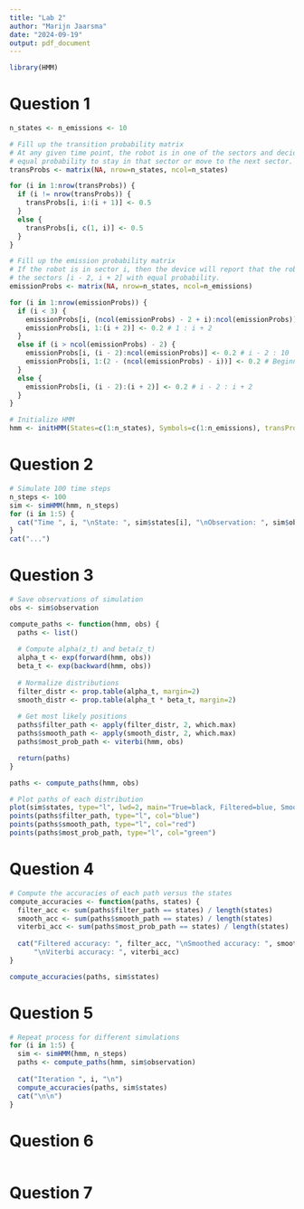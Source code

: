 ```yaml
---
title: "Lab 2"
author: "Marijn Jaarsma"
date: "2024-09-19"
output: pdf_document
---
```


```r
library(HMM)
```

# Question 1
```r
n_states <- n_emissions <- 10

# Fill up the transition probability matrix
# At any given time point, the robot is in one of the sectors and decides with 
# equal probability to stay in that sector or move to the next sector.
transProbs <- matrix(NA, nrow=n_states, ncol=n_states)

for (i in 1:nrow(transProbs)) {
  if (i != nrow(transProbs)) {
    transProbs[i, i:(i + 1)] <- 0.5
  }
  else {
    transProbs[i, c(1, i)] <- 0.5
  }
}

# Fill up the emission probability matrix
# If the robot is in sector i, then the device will report that the robot is in
# the sectors [i - 2, i + 2] with equal probability.
emissionProbs <- matrix(NA, nrow=n_states, ncol=n_emissions)

for (i in 1:nrow(emissionProbs)) {
  if (i < 3) {
    emissionProbs[i, (ncol(emissionProbs) - 2 + i):ncol(emissionProbs)] <- 0.2 # End part of the loop
    emissionProbs[i, 1:(i + 2)] <- 0.2 # 1 : i + 2
  }
  else if (i > ncol(emissionProbs) - 2) {
    emissionProbs[i, (i - 2):ncol(emissionProbs)] <- 0.2 # i - 2 : 10
    emissionProbs[i, 1:(2 - (ncol(emissionProbs) - i))] <- 0.2 # Beginning part of the loop
  }
  else {
    emissionProbs[i, (i - 2):(i + 2)] <- 0.2 # i - 2 : i + 2
  }
}

# Initialize HMM
hmm <- initHMM(States=c(1:n_states), Symbols=c(1:n_emissions), transProbs=transProbs, emissionProbs=emissionProbs)
```

# Question 2
```r
# Simulate 100 time steps
n_steps <- 100
sim <- simHMM(hmm, n_steps)
for (i in 1:5) {
  cat("Time ", i, "\nState: ", sim$states[i], "\nObservation: ", sim$observation[i], "\n\n")
}
cat("...")
```

# Question 3
```r
# Save observations of simulation
obs <- sim$observation

compute_paths <- function(hmm, obs) {
  paths <- list()
  
  # Compute alpha(z_t) and beta(z_t)
  alpha_t <- exp(forward(hmm, obs))
  beta_t <- exp(backward(hmm, obs))
  
  # Normalize distributions
  filter_distr <- prop.table(alpha_t, margin=2)
  smooth_distr <- prop.table(alpha_t * beta_t, margin=2)
  
  # Get most likely positions
  paths$filter_path <- apply(filter_distr, 2, which.max)
  paths$smooth_path <- apply(smooth_distr, 2, which.max)
  paths$most_prob_path <- viterbi(hmm, obs)

  return(paths)
}

paths <- compute_paths(hmm, obs)

# Plot paths of each distribution
plot(sim$states, type="l", lwd=2, main="True=black, Filtered=blue, Smoothed=red, Viterbi=green")
points(paths$filter_path, type="l", col="blue")
points(paths$smooth_path, type="l", col="red")
points(paths$most_prob_path, type="l", col="green")
```

# Question 4
```r
# Compute the accuracies of each path versus the states
compute_accuracies <- function(paths, states) {
  filter_acc <- sum(paths$filter_path == states) / length(states)
  smooth_acc <- sum(paths$smooth_path == states) / length(states)
  viterbi_acc <- sum(paths$most_prob_path == states) / length(states)
  
  cat("Filtered accuracy: ", filter_acc, "\nSmoothed accuracy: ", smooth_acc, 
      "\nViterbi accuracy: ", viterbi_acc)  
}

compute_accuracies(paths, sim$states)
```

# Question 5
```r
# Repeat process for different simulations
for (i in 1:5) {
  sim <- simHMM(hmm, n_steps)  
  paths <- compute_paths(hmm, sim$observation)
  
  cat("Iteration ", i, "\n")
  compute_accuracies(paths, sim$states)
  cat("\n\n")
}
```

# Question 6
```r

```


# Question 7
```r

```





